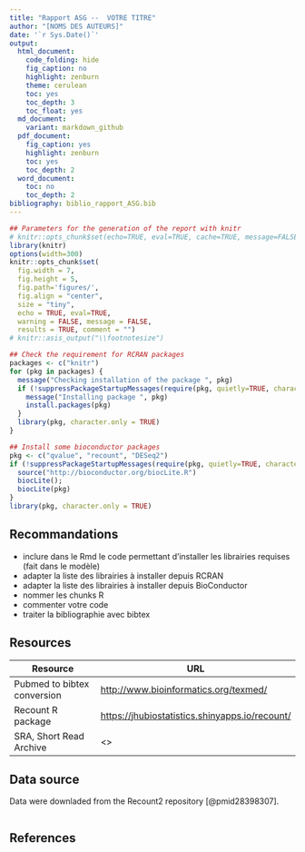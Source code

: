 ```yaml
---
title: "Rapport ASG --  VOTRE TITRE"
author: "[NOMS DES AUTEURS]"
date: '`r Sys.Date()`'
output:
  html_document:
    code_folding: hide
    fig_caption: no
    highlight: zenburn
    theme: cerulean
    toc: yes
    toc_depth: 3
    toc_float: yes
  md_document:
    variant: markdown_github
  pdf_document:
    fig_caption: yes
    highlight: zenburn
    toc: yes
    toc_depth: 2
  word_document:
    toc: no
    toc_depth: 2
bibliography: biblio_rapport_ASG.bib
---
```




```r

## Parameters for the generation of the report with knitr
# knitr::opts_chunk$set(echo=TRUE, eval=TRUE, cache=TRUE, message=FALSE, warning=FALSE, comment="")
library(knitr)
options(width=300)
knitr::opts_chunk$set(
  fig.width = 7, 
  fig.height = 5, 
  fig.path='figures/',
  fig.align = "center", 
  size = "tiny", 
  echo = TRUE, eval=TRUE, 
  warning = FALSE, message = FALSE, 
  results = TRUE, comment = "")
# knitr::asis_output("\\footnotesize")

```




```r
## Check the requirement for RCRAN packages
packages <- c("knitr")
for (pkg in packages) {
  message("Checking installation of the package ", pkg)
  if (!suppressPackageStartupMessages(require(pkg, quietly=TRUE, character.only = TRUE))) {
    message("Installing package ", pkg)
    install.packages(pkg)
  }
  library(pkg, character.only = TRUE)
}

## Install some bioconductor packages
pkg <- c("qvalue", "recount", "DESeq2")
if (!suppressPackageStartupMessages(require(pkg, quietly=TRUE, character.only = TRUE))) {
  source("http://bioconductor.org/biocLite.R")
  biocLite();
  biocLite(pkg)
}
library(pkg, character.only = TRUE)


```

## Recommandations

- inclure dans le Rmd le code permettant d'installer les librairies requises (fait dans le modèle)
- adapter la liste des librairies à installer depuis RCRAN
- adapter la liste des librairies à installer depuis BioConductor
- nommer les chunks R
- commenter votre code
- traiter la bibliographie avec bibtex


## Resources

| Resource | URL |
|------------------|-------------------------------------|
| Pubmed to bibtex conversion | <http://www.bioinformatics.org/texmed/> |
| Recount R package | <https://jhubiostatistics.shinyapps.io/recount/> |
| SRA, Short Read Archive | <> | 

## Data source




Data were downladed from the Recount2 repository [@pmid28398307]. 


```r

```


## References
